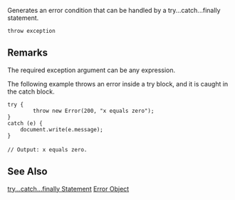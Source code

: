 Generates an error condition that can be handled by a try...catch...finally statement.

 throw exception 
==Remarks==
The required exception argument can be any expression.

The following example throws an error inside a try block, and it is caught in the catch block.

 try {
         throw new Error(200, "x equals zero");
 }
 catch (e) {
     document.write(e.message);
 }
 
 // Output: x equals zero.

==See Also==

              

              
[[javascript/statements/try catch finally|try...catch...finally Statement]]
[[javascript/Error|Error Object]]
